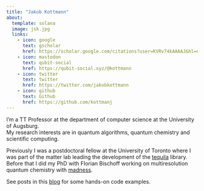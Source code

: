 ```yaml
---
title: "Jakob Kottmann"
about:
  template: solana
  image: jsk.jpg
  links:
    - icon: google
      text: gscholar
      href: https://scholar.google.com/citations?user=KVRv74kAAAAJ&hl=de&citsig=AMD79opNUyWS3nuk_2kmCYeqBBvmkRcQZQ
    - icon: mastodon
      text: qubit-social
      href: https://qubit-social.xyz/@kottmann
    - icon: twitter
      text: twitter
      href: https://twitter.com/jakobkottmann
    - icon: github
      text: Github
      href: https://github.com/kottmanj
---
```


I'm a TT Professor at the department of computer science at the University of Augsburg.  
My research interests are in quantum algorithms, quantum chemistry and scientific computing.  
 
Previously I was a postdoctoral fellow at the University of Toronto where I was part of the matter lab leading the development of the [tequila](https://github.com/tequilahub/tequila) library. Before that I did my PhD with Florian Bischoff working on multiresolution quantum chemistry with [madness](https://github.com/m-a-d-n-e-s-s/madness).  

See posts in this [blog](index.qmd) for some hands-on code examples.  
